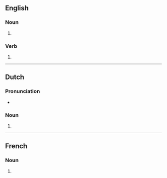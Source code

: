 ==English==

===Noun===
{{head|en|noun plural form}}

# {{plural of|overdose|lang=en}}

===Verb===
{{head|en|verb form}}

# {{en-third-person singular of|overdose}}

----

==Dutch==

===Pronunciation===
* {{audio|Nl-overdoses.ogg|Audio|lang=nl}}

===Noun===
{{head|nl|noun plural form}}

# {{nl-noun form of|pl|overdosis}}

----

==French==

===Noun===
{{head|fr|noun plural form|g=?}}

# {{plural of|overdose|lang=fr}}